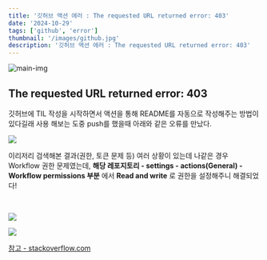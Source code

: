 ```yaml
---
title: '깃허브 액션 에러 : The requested URL returned error: 403'
date: '2024-10-29'
tags: ['github', 'error']
thumbnail: '/images/github.jpg'
description: '깃허브 액션 에러 : The requested URL returned error: 403'
---
```


<img src="/images/github.jpg" alt="main-img" className="rounded-xl" />
<br />

## The requested URL returned error: 403

깃허브에 TIL 작성을 시작하면서 액션을 통해 README를 자동으로 작성해주는 방법이 있다길래 사용 해보는 도중 push를 했을때 아래와 같은 오류를 만났다.

![](https://velog.velcdn.com/images/100-100/post/f2a5488c-c703-4875-b424-3d5394e089db/image.png)
<br />

이리저리 검색해본 결과(권한, 토큰 문제 등) 여러 상황이 있는데 나같은 경우 Workflow 권한 문제였는데, **해당 레포지토리 - settings - actions(General) - Workflow permissions 부분** 에서 **Read and write** 로 권한을 설정해주니 해결되었다!

<br />

![](https://velog.velcdn.com/images/100-100/post/2b5d5595-4050-4216-bf2e-2d023952cd56/image.png)
<br />

![](https://velog.velcdn.com/images/100-100/post/f5d2787f-a474-4895-867f-9ef7239ea2b7/image.png)
<br/>

<a href="https://stackoverflow.com/questions/73687176/permission-denied-to-github-actionsbot-the-requested-url-returned-error-403" target="_blank" rel="noopener noreferrer">
    <p className="text-info">참고 - stackoverflow.com</p>
</a>